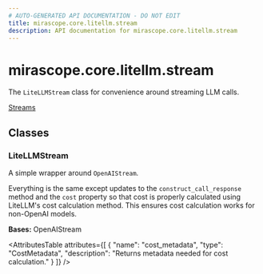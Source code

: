 ```yaml
---
# AUTO-GENERATED API DOCUMENTATION - DO NOT EDIT
title: mirascope.core.litellm.stream
description: API documentation for mirascope.core.litellm.stream
---
```


# mirascope.core.litellm.stream

<ApiType type="Module" />

The `LiteLLMStream` class for convenience around streaming LLM calls.

<Info title="Usage">

[Streams](/docs/mirascope/learn/streams)

</Info>

## Classes

### LiteLLMStream

<ApiType type="Class" />

A simple wrapper around `OpenAIStream`.

Everything is the same except updates to the `construct_call_response` method and
the `cost` property so that cost is properly calculated using LiteLLM's cost
calculation method. This ensures cost calculation works for non-OpenAI models.

**Bases:** OpenAIStream

<AttributesTable
  attributes={[
  {
    "name": "cost_metadata",
    "type": "CostMetadata",
    "description": "Returns metadata needed for cost calculation."
  }
]}
/>



